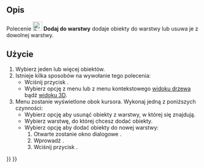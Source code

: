 <languages/>

{{Docnav/pl
|[[Draft_SelectGroup/pl|Wybierz warstwę]]
|[[Draft_AddToGroup/pl|Dodaj do grupy]]
|[[Draft_Workbench/pl|środowisko pracy Rysunek Roboczy]]
|IconL=Draft_SelectGroup.svg
|IconR=Draft_AddToGroup.svg
|IconC=Workbench_Draft.svg
}}

<div class="mw-translate-fuzzy">
{{GuiCommand/pl
|Name=Draft AddToLayer
|Name/pl=Rysunek Roboczy: Dodaj do warstwy
|MenuLocation=Narzędzia → Dodaj do warstwy...
|Workbenches=[[Draft_Workbench/pl|Rysunek Roboczy]]
|Version=1.1
|SeeAlso=[[Draft_LayerManager/pl|Zarządzaj warstwami...]]
}}
</div>

<span id="Description"></span>
==Opis==

Polecenie [[Image:Draft_AddToLayer.svg|24px]] '''Dodaj do warstwy''' dodaje obiekty do warstwy lub usuwa je z dowolnej warstwy. {{Version/pl|1.1}}

<span id="Usage"></span>
==Użycie==

# Wybierz jeden lub więcej obiektów.
# Istnieje kilka sposobów na wywołanie tego polecenia:
#* Wciśnij przycisk {{Button|[[Image:Draft_AddToLayer.svg|16px]] [[Draft_AddToLayer/pl|Dodaj do warstwy...]]}}.
#* Wybierz opcję {{MenuCommand|Narzędzia → [[Image:Draft_AddToLayer.svg|16px]] Dodaj do warstwy...}} z menu lub z menu kontekstowego [[Tree_view/pl|widoku drzewa]] bądź [[3D_view/pl|widoku 3D]].
# Menu zostanie wyświetlone obok kursora. Wykonaj jedną z poniższych czynności:
#* Wybierz opcję {{MenuCommand|Usuń z warstwy}} aby usunąć obiekty z warstwy, w której się znajdują.
#* Wybierz warstwę, do której chcesz dodać obiekty.
#* Wybierz opcję {{MenuCommand|Dodaj do nowej warstwy...}} aby dodać obiekty do nowej warstwy:
#*# Otwarte zostanie okno dialogowe {{MenuCommand|Utwórz nową warstwę}}.
#*# Wprowadź {{MenuCommand|Nazwę warstwy}}.
#*# Wciśnij przycisk {{Button|OK}}.


{{Docnav/pl
|[[Draft_SelectGroup/pl|Wybierz warstwę]]
|[[Draft_AddToGroup/pl|Dodaj do grupy]]
|[[Draft_Workbench/pl|środowisko pracy Rysunek Roboczy]]
|IconL=Draft_SelectGroup.svg
|IconR=Draft_AddToGroup.svg
|IconC=Workbench_Draft.svg
}}

{{Draft Tools navi{{#translation:}}}}
{{Userdocnavi{{#translation:}}}}